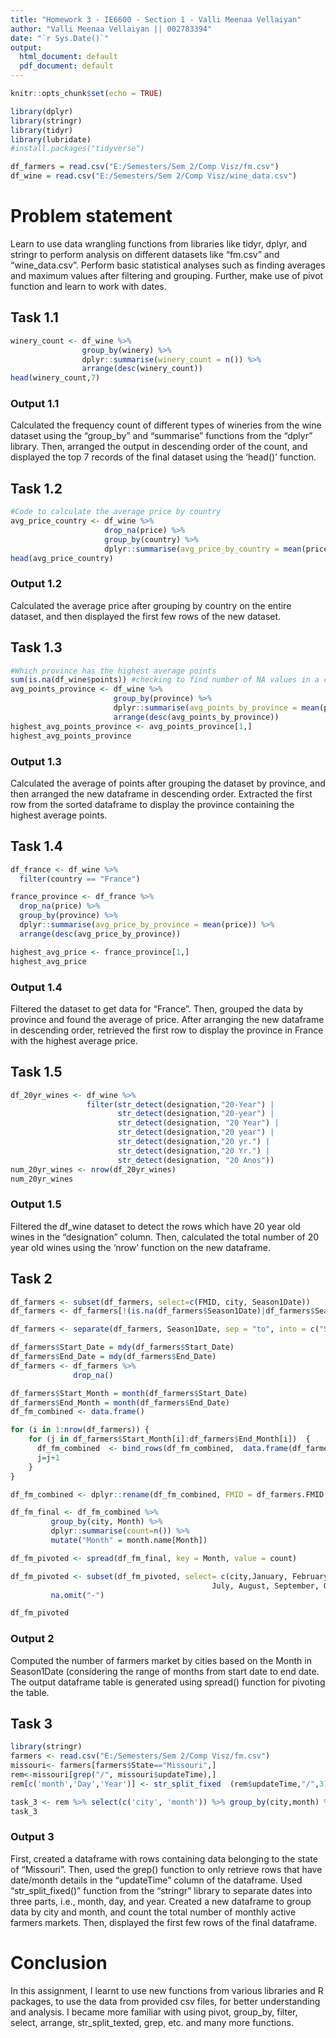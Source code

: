---
title: "Homework 3 - IE6600 - Section 1 - Valli Meenaa Vellaiyan"
author: "Valli Meenaa Vellaiyan || 002783394"
date: "`r Sys.Date()`"
output:
  html_document: default
  pdf_document: default
---

```{r setup, include=FALSE}
knitr::opts_chunk$set(echo = TRUE)
```

```{r Libraries, include=TRUE}
library(dplyr)
library(stringr)
library(tidyr)
library(lubridate)
#install.packages("tidyverse")
```

```{r Data, include=TRUE}
df_farmers = read.csv("E:/Semesters/Sem 2/Comp Visz/fm.csv")
df_wine = read.csv("E:/Semesters/Sem 2/Comp Visz/wine_data.csv")
```

# Problem statement
Learn to use data wrangling functions from libraries like tidyr, dplyr, and stringr to perform analysis on different datasets like "fm.csv" and "wine_data.csv". Perform basic statistical analyses such as finding averages and maximum values after filtering and grouping. Further, make use of pivot function and learn to work with dates. 

## Task 1.1
```{r Task 1.1, echo =FALSE, warning = FALSE} 
winery_count <- df_wine %>%
                group_by(winery) %>%
                dplyr::summarise(winery_count = n()) %>%
                arrange(desc(winery_count))
head(winery_count,7)
```
### Output 1.1
Calculated the frequency count of different types of wineries from the wine dataset using the "group_by" and "summarise" functions from the "dplyr" library. Then, arranged the output in descending order of the count, and displayed the top 7 records of the final dataset using the 'head()' function.

## Task 1.2
```{r Task 1.2, echo =FALSE, warning = FALSE}
#Code to calculate the average price by country
avg_price_country <- df_wine %>%
                     drop_na(price) %>%
                     group_by(country) %>%
                     dplyr::summarise(avg_price_by_country = mean(price))
head(avg_price_country)
```
### Output 1.2
Calculated the average price after grouping by country on the entire dataset, and then displayed the first few rows of the new dataset.

## Task 1.3
```{r Task 1.3, echo = FALSE, warning = FALSE}
#Which province has the highest average points
sum(is.na(df_wine$points)) #checking to find number of NA values in a column of a dataframe, and drop them if found
avg_points_province <- df_wine %>%
                       group_by(province) %>%
                       dplyr::summarise(avg_points_by_province = mean(points)) %>%
                       arrange(desc(avg_points_by_province))
highest_avg_points_province <- avg_points_province[1,]  
highest_avg_points_province 
```
### Output 1.3
Calculated the average of points after grouping the dataset by province, and then arranged the new dataframe in descending order. Extracted the first row from the sorted dataframe to display the province containing the highest average points.

## Task 1.4
```{r Task 1.4, echo =FALSE, warning = FALSE}
df_france <- df_wine %>%
  filter(country == "France")

france_province <- df_france %>%
  drop_na(price) %>%
  group_by(province) %>%
  dplyr::summarise(avg_price_by_province = mean(price)) %>%
  arrange(desc(avg_price_by_province))

highest_avg_price <- france_province[1,]
highest_avg_price
```
### Output 1.4
Filtered the dataset to get data for "France". Then, grouped the data by province and found the average of price. After arranging the new dataframe in descending order, retrieved the first row to display the province in France with the highest average price.

## Task 1.5
```{r Task 1.5, echo =FALSE, warning = FALSE}
df_20yr_wines <- df_wine %>%
                 filter(str_detect(designation,"20-Year") | 
                        str_detect(designation,"20-year") |
                        str_detect(designation, "20 Year") |
                        str_detect(designation,"20 year") |
                        str_detect(designation,"20 yr.") |
                        str_detect(designation,"20 Yr.") |
                        str_detect(designation, "20 Anos"))
num_20yr_wines <- nrow(df_20yr_wines)
num_20yr_wines 
```
### Output 1.5
Filtered the df_wine dataset to detect the rows which have 20 year old wines in the "designation" column. Then, calculated the total number of 20 year old wines using the 'nrow' function on the new dataframe.

## Task 2
```{r Task 2, echo = FALSE}
df_farmers <- subset(df_farmers, select=c(FMID, city, Season1Date))
df_farmers <- df_farmers[!(is.na(df_farmers$Season1Date)|df_farmers$Season1Date==""), ]

df_farmers <- separate(df_farmers, Season1Date, sep = "to", into = c("Start_Date","End_Date"), remove = FALSE)

df_farmers$Start_Date = mdy(df_farmers$Start_Date)
df_farmers$End_Date = mdy(df_farmers$End_Date)
df_farmers <- df_farmers %>%
              drop_na()

df_farmers$Start_Month = month(df_farmers$Start_Date)
df_farmers$End_Month = month(df_farmers$End_Date)
df_fm_combined <- data.frame() 

for (i in 1:nrow(df_farmers)) {
    for (j in df_farmers$Start_Month[i]:df_farmers$End_Month[i])  {
      df_fm_combined  <- bind_rows(df_fm_combined,  data.frame(df_farmers$FMID[i], df_farmers$city[i], Month=j))
      j=j+1
    }
}

df_fm_combined <- dplyr::rename(df_fm_combined, FMID = df_farmers.FMID.i., city = df_farmers.city.i.) #R assigns default column names "df_farmers.FMID.i." and  "df_farmers.city.i." so we are renaming them to the original column names

df_fm_final <- df_fm_combined %>%
         group_by(city, Month) %>%
         dplyr::summarise(count=n()) %>%
         mutate("Month" = month.name[Month])

df_fm_pivoted <- spread(df_fm_final, key = Month, value = count)

df_fm_pivoted <- subset(df_fm_pivoted, select= c(city,January, February, March, April, May, June, 
                                             July, August, September, October, November, December)) %>%          drop_na() %>% 
         na.omit("-")

df_fm_pivoted
```
### Output 2
Computed the number of farmers market by cities based on the Month in Season1Date (considering the range of months from start date to end date.
The output dataframe table is generated using spread() function for pivoting the table.

## Task 3
```{r Task 3, echo =FALSE, warning = FALSE}
library(stringr)
farmers <- read.csv("E:/Semesters/Sem 2/Comp Visz/fm.csv")
missouri<- farmers[farmers$State=="Missouri",] 
rem<-missouri[grep("/", missouri$updateTime),]
rem[c('month','Day','Year')] <- str_split_fixed  (rem$updateTime,"/",3) 

task_3 <- rem %>% select(c('city', 'month')) %>% group_by(city,month) %>% dplyr::summarise(Markets= n()) %>% arrange(desc(Markets))
task_3
```
### Output 3
First, created a dataframe with rows containing data belonging to the state of "Missouri". Then, used the grep() function to only retrieve rows that have date/month details in the "updateTime" column of the dataframe. Used "str_split_fixed()" function from the "stringr" library to separate dates into three parts, i.e., month, day, and year. 
Created a new dataframe to group data by city and month, and count the total number of monthly active farmers markets. Then, displayed the first few rows of the final dataframe.

# Conclusion
In this assignment, I learnt to use new functions from various libraries and R packages, to use the data from provided csv files, for better understanding and analysis. I became more familiar with using pivot, group_by, filter, select, arrange, str_split_texted, grep, etc. and many more functions.
